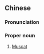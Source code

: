 {{also|马斯喀特}}
==Chinese==
{{zh-forms|s=马斯喀特|gloss=-}}

===Pronunciation===
{{zh-pron
|m=Mǎsīkātè
|c=maa5 si1 kaa3 dak6
|mn=qz:Má-sir-khiak-tia̍k/xm,zz:Má-su-khek-te̍k
|cat=pn
}}

===Proper noun===
{{zh-proper noun}}

# [[Muscat]] {{gloss|the capital city of Oman}}